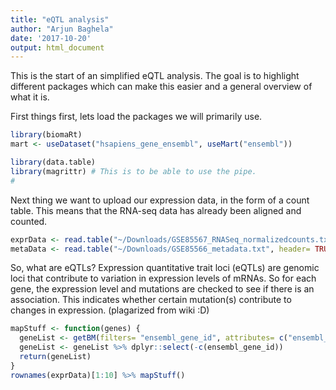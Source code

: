 ```yaml
---
title: "eQTL analysis"
author: "Arjun Baghela"
date: '2017-10-20'
output: html_document
---
```


This is the start of an simplified eQTL analysis. The goal is to highlight different packages which can make this easier and a general overview of what it is. 


First things first, lets load the packages we will primarily use. 
```r
library(biomaRt)
mart <- useDataset("hsapiens_gene_ensembl", useMart("ensembl"))

library(data.table)
library(magrittr) # This is to be able to use the pipe. 
#
```

Next thing we want to upload our expression data, in the form of a count table. This means that the RNA-seq data has already been aligned and counted. 
```r
exprData <- read.table("~/Downloads/GSE85567_RNASeq_normalizedcounts.txt", header = TRUE, row.names = 1)
metaData <- read.table("~/Downloads/GSE85566_metadata.txt", header= TRUE, row.names = 1, sep= ",")
```

So, what are eQTLs? Expression quantitative trait loci (eQTLs) are genomic loci that contribute to variation in expression levels of mRNAs. So for each gene, the expression level and mutations are checked to see if there is an association. This indicates whether certain mutation(s) contribute to changes in expression. (plagarized from wiki :D)
```r


mapStuff <- function(genes) {
  geneList <- getBM(filters= "ensembl_gene_id", attributes= c("ensembl_gene_id", "hgnc_symbol", "description", "start_position", "end_position"),values=genes,mart=mart)
  geneList <- geneList %>% dplyr::select(-c(ensembl_gene_id))
  return(geneList)
}
rownames(exprData)[1:10] %>% mapStuff()
```

